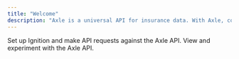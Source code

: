 ```yaml
---
title: "Welcome"
description: "Axle is a universal API for insurance data. With Axle, companies can instantly verify insurance and monitor ongoing coverage, helping them create a frictionless experience for their users and reduce operational risk through better-informed decisions. Axle is backed by leading investors including Google and Y Combinator."
---
```


<Card title="Quickstart" icon="rocket-launch" href="/guides/quickstart">
  Set up Ignition and make API requests against the Axle API.
</Card>

<Card title="API Reference" icon="code" href="/api-reference/overview">
  View and experiment with the Axle API.
</Card>
